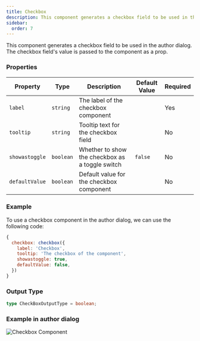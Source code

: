 ```yaml
---
title: Checkbox
description: This component generates a checkbox field to be used in the author dialog.
sidebar:
  order: 7
---
```


This component generates a checkbox field to be used in the author dialog.
The checkbox field's value is passed to the component as a prop.

### Properties

| Property                | Type      | Description                                      | Default Value  | Required |
|-------------------------|-----------|--------------------------------------------------|----------------|----------|
| `label`                 | `string`  | The label of the checkbox component              |                | Yes      |
| `tooltip`               | `string`  | Tooltip text for the checkbox field              |                | No       |
| `showastoggle`          | `boolean` | Whether to show the checkbox as a toggle switch  | `false`        | No       |
| `defaultValue`          | `boolean` | Default value for the checkbox component         |                | No       |

### Example
To use a checkbox component in the author dialog, we can use the following code:
```jsx
{
  checkbox: checkbox({
    label: 'Checkbox',
    tooltip: 'The checkbox of the component',
    showastoggle: true,
    defaultValue: false,
  })
}
```

### Output Type

```typescript
type CheckBoxOutputType = boolean;
```

### Example in author dialog

![Checkbox Component](../../../assets/components/checkbox/checkbox.png)
